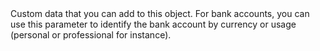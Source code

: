   

  
<ParamField body="Tag" type="string" >  
<MaxLength255Characters />     
Custom data that you can add to this object.  
For bank accounts, you can use this parameter to identify the bank account by currency or usage (personal or professional for instance).  
</ParamField>